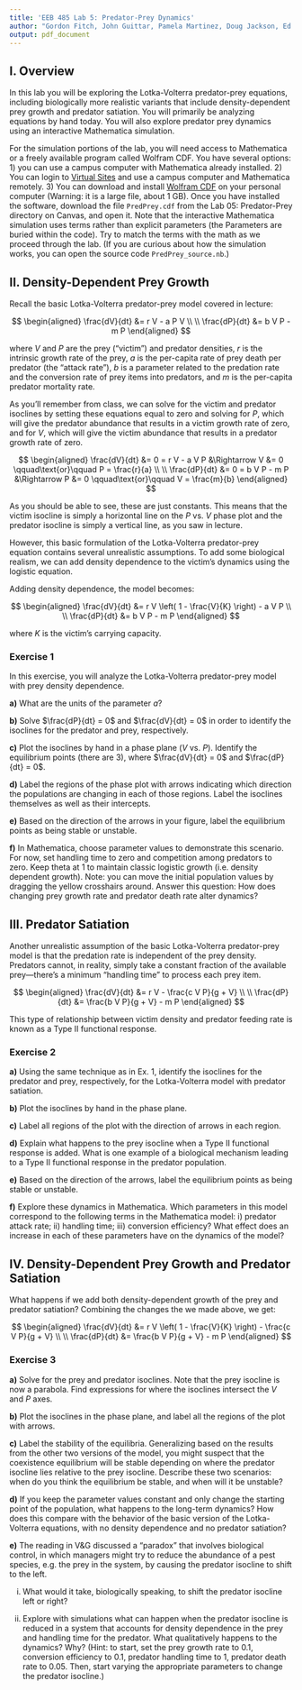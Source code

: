 ---
title: 'EEB 485 Lab 5: Predator-Prey Dynamics'
author: "Gordon Fitch, John Guittar, Pamela Martinez, Doug Jackson, Ed Baskerville, Gyuri Barabas"
output: pdf_document
---

## I. Overview

In this lab you will be exploring the Lotka-Volterra predator-prey equations, including biologically more realistic variants that include density-dependent prey growth and predator satiation. You will primarily be analyzing equations by hand today. You will also explore predator prey dynamics using an interactive Mathematica simulation.

For the simulation portions of the lab, you will need access to Mathematica or a freely available program called Wolfram CDF. You have several options: 1) you can use a campus computer with Mathematica already installed. 2) You can login to [Virtual Sites](http://www.itcs.umich.edu/sites/labs/virtual.php) and use a campus computer and Mathematica remotely. 3) You can download and install [Wolfram CDF](https://www.wolfram.com/cdf-player/) on your personal computer (Warning: it is a large file, about 1 GB). Once you have installed the software, download the file `PredPrey.cdf` from the Lab 05: Predator-Prey directory on Canvas, and open it. Note that the interactive Mathematica simulation uses terms rather than explicit parameters (the Parameters are buried within the code). Try to match the terms with the math as we proceed through the lab. (If you are curious about how the simulation works, you can open the source code `PredPrey_source.nb`.)

## II. Density-Dependent Prey Growth

Recall the basic Lotka-Volterra predator-prey model covered in lecture:

$$
\begin{aligned}
\frac{dV}{dt} &= r V -  a P V \\
\\
\frac{dP}{dt} &= b V P - m P
\end{aligned}
$$

where $V$ and $P$ are the prey ("victim") and predator densities, $r$ is the intrinsic growth rate of the prey, $a$ is the per-capita rate of prey death per predator (the "attack rate"), $b$ is a parameter related to the predation rate and the conversion rate of prey items into predators, and $m$ is the per-capita predator mortality rate.


As you'll remember from class, we can solve for the victim and predator isoclines by setting these equations equal to zero and solving for $P$, which will give the predator abundance that results in a victim growth rate of zero, and for $V$, which will give the victim abundance that results in a predator growth rate of zero.

$$
\begin{aligned}
\frac{dV}{dt} &= 0 = r V - a V P &\Rightarrow V &= 0 \qquad\text{or}\qquad P = \frac{r}{a} \\
\\
\frac{dP}{dt} &= 0 = b V P - m P &\Rightarrow P &= 0 \qquad\text{or}\qquad V = \frac{m}{b}
\end{aligned}
$$

As you should be able to see, these are just constants. This means that the victim isocline is simply a horizontal line on the $P$ vs. $V$ phase plot and the predator isocline is simply a vertical line, as you saw in lecture.

However, this basic formulation of the Lotka-Volterra predator-prey equation contains several unrealistic assumptions. To add some biological realism, we can add density dependence to the victim's dynamics using the logistic equation.

Adding density dependence, the model becomes:

$$
\begin{aligned}
\frac{dV}{dt} &= r V \left( 1 - \frac{V}{K} \right) - a V P \\
\\
\frac{dP}{dt} &= b V P - m P
\end{aligned}
$$

where $K$ is the victim's carrying capacity.

### Exercise 1

In this exercise, you will analyze the Lotka-Volterra predator-prey model with prey density dependence.

**a)** What are the units of the parameter $a$?

**b)** Solve $\frac{dP}{dt} = 0$ and $\frac{dV}{dt} = 0$ in order to identify the isoclines for the predator and prey, respectively.

**c)** Plot the isoclines by hand in a phase plane ($V$ vs. $P$). Identify the equilibrium points (there are 3), where $\frac{dV}{dt} = 0$ and $\frac{dP}{dt} = 0$.

**d)** Label the regions of the phase plot with arrows indicating which direction the populations are changing in each of those regions. Label the isoclines themselves as well as their intercepts.

**e)** Based on the direction of the arrows in your figure, label the equilibrium points as being stable or unstable.

**f)** In Mathematica, choose parameter values to demonstrate this scenario. For now, set handling time to zero and competition among predators to zero. Keep theta at 1 to maintain classic logistic growth (i.e. density dependent growth). Note: you can move the initial population values by dragging the yellow crosshairs around. Answer this question: How does changing prey growth rate and predator death rate alter dynamics?

## III. Predator Satiation

Another unrealistic assumption of the basic Lotka-Volterra predator-prey model is that the predation rate is independent of the prey density. Predators cannot, in reality, simply take a constant fraction of the available prey---there's a minimum "handling time" to process each prey item.

$$
\begin{aligned}
\frac{dV}{dt} &= r V - \frac{c V P}{g + V} \\
\\
\frac{dP}{dt} &= \frac{b V P}{g + V} - m P
\end{aligned}
$$

This type of relationship between victim density and predator feeding rate is known as a Type II functional response.

### Exercise 2

**a)** Using the same technique as in Ex. 1, identify the isoclines for the predator and prey, respectively, for the Lotka-Volterra model with predator satiation.

**b)** Plot the isoclines by hand in the phase plane.

**c)** Label all regions of the plot with the direction of arrows in each region.

**d)** Explain what happens to the prey isocline when a Type II functional response is added. What is one example of a biological mechanism leading to a Type II functional response in the predator population.

**e)** Based on the direction of the arrows, label the equilibrium points as being stable or unstable.

**f)** Explore these dynamics in Mathematica. Which parameters in this model correspond to the following terms in the Mathematica model: i) predator attack rate; ii) handling time; iii) conversion efficiency? What effect does an increase in each of these parameters have on the dynamics of the model?

## IV. Density-Dependent Prey Growth and Predator Satiation

What happens if we add both density-dependent growth of the prey and predator satiation? Combining the changes the we made above, we get:

$$
\begin{aligned}
\frac{dV}{dt} &= r V \left( 1 - \frac{V}{K} \right) - \frac{c V P}{g + V} \\
\\
\frac{dP}{dt} &= \frac{b V P}{g + V} - m P
\end{aligned}
$$

### Exercise 3

**a)**  Solve for the prey and predator isoclines. Note that the prey isocline is now a parabola. Find expressions for where the isoclines intersect the $V$ and $P$ axes.

**b)** Plot the isoclines in the phase plane, and label all the regions of the plot with arrows.

**c)** Label the stability of the equilibria. Generalizing based on the results from the other two versions of the model, you might suspect that the coexistence equilibrium will be stable depending on where the predator isocline lies relative to the prey isocline. Describe these two scenarios: when do you think the equilibrium be stable, and when will it be unstable?

**d)** If you keep the parameter values constant and only change the starting point of the population, what happens to the long-term dynamics? How does this compare with the behavior of the basic version of the Lotka-Volterra equations, with no density dependence and no predator satiation? 

**e)** The reading in V&G discussed a "paradox" that involves biological control, in which managers might try to reduce the abundance of a pest species, e.g. the prey in the system, by causing the predator isocline to shift to the left. 

  i) What would it take, biologically speaking, to shift the predator isocline left or right? 
  
  ii) Explore with simulations what can happen when the predator isocline is reduced in a system that accounts for density dependence in the prey and handling time for the predator. What qualitatively happens to the dynamics? Why? (Hint: to start, set the prey growth rate to 0.1, conversion efficiency to 0.1, predator handling time to 1, predator death rate to 0.05. Then, start varying the appropriate parameters to change the predator isocline.)
